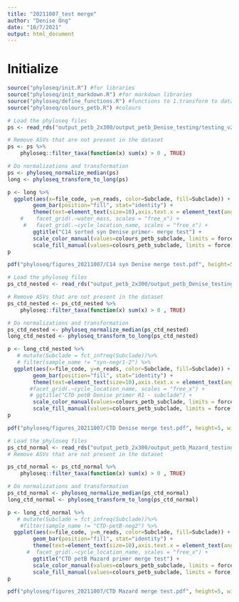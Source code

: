 ```yaml
---
title: "20211007_test merge"
author: "Denise Ong"
date: "10/7/2021"
output: html_document
---
```


# Initialize
```r

source("phyloseq/init.R") #for libraries
source("phyloseq/init_markdown.R") #for markdown libraries
source("phyloseq/define_functions.R") #functions to 1.transform to dataframe, 2.normalise and 3.create treemaps 
source("phyloseq/colours_petb.R") #colours
```
```r
# Load the phyloseq files
ps <- read_rds("output_petb_2x300/output_petb_Denise_testing/testing_v2/petB_merge_testphyloseq_asv_set_sortedsyn.RDS") 

# Remove ASVs that are not present in the dataset
ps <- ps %>% 
    phyloseq::filter_taxa(function(x) sum(x) > 0 , TRUE) 

# Do normalizations and transformation
ps <- phyloseq_normalize_median(ps)
long <- phyloseq_transform_to_long(ps)

```

```r
p <- long %>%
  ggplot(aes(x=file_code, y=n_reads, color=Subclade, fill=Subclade)) + 
        geom_bar(position="fill", stat="identity") + 
        theme(text=element_text(size=10),axis.text.x = element_text(angle = 45, hjust = 1)) + 
    #    facet_grid(.~water_mass, scales = "free_x") +
     #   facet_grid(.~cycle_location_name, scales = "free_x") +
        ggtitle("C14 sorted syn Denise primer- merge test") +
        scale_color_manual(values=colours_petb_subclade, limits = force) + 
        scale_fill_manual(values=colours_petb_subclade, limits = force)
p

pdf("phyloseq/figures_20211007/C14 syn Denise merge test.pdf", height=5, width=8) ; plot(p) ; dev.off()
```


```r
# Load the phyloseq files
ps_ctd_nested <- read_rds("output_petb_2x300/output_petb_Denise_testing/testing_v2/petB_merge_testphyloseq_asv_set_ctdnested.RDS") 

# Remove ASVs that are not present in the dataset
ps_ctd_nested <- ps_ctd_nested %>% 
    phyloseq::filter_taxa(function(x) sum(x) > 0 , TRUE) 

# Do normalizations and transformation
ps_ctd_nested <- phyloseq_normalize_median(ps_ctd_nested)
long_ctd_nested <- phyloseq_transform_to_long(ps_ctd_nested)
```

```r
p <- long_ctd_nested %>%
   # mutate(Subclade = fct_infreq(Subclade))%>%
   # filter(sample_name != "syn-negr1-2") %>%
  ggplot(aes(x=file_code, y=n_reads, color=Subclade, fill=Subclade)) + 
        geom_bar(position="fill", stat="identity") + 
        theme(text=element_text(size=10),axis.text.x = element_text(angle = 45, hjust = 1)) + 
       #facet_grid(.~cycle_location_name, scales = "free_x") +
       # ggtitle("CTD petB Denise primer R1 - subclade") +
        scale_color_manual(values=colours_petb_subclade, limits = force) + 
        scale_fill_manual(values=colours_petb_subclade, limits = force)
p

pdf("phyloseq/figures_20211007/CTD Denise merge test.pdf", height=5, width=8) ; plot(p) ; dev.off()
```

```r
# Load the phyloseq files
ps_ctd_normal <- read_rds("output_petb_2x300/output_petb_Mazard_testing/merge_v1/TAN1810_petB_F-Rphyloseq_asv_set_ctdnested.RDS")  # adding new component, this case the phyloseq object to the "tag" all
# Remove ASVs that are not present in the dataset

ps_ctd_normal <- ps_ctd_normal %>% 
    phyloseq::filter_taxa(function(x) sum(x) > 0 , TRUE) 

# Do normalizations and transformation
ps_ctd_normal <- phyloseq_normalize_median(ps_ctd_normal)
long_ctd_normal <- phyloseq_transform_to_long(ps_ctd_normal)
```

```r
p <- long_ctd_normal %>%
   # mutate(Subclade = fct_infreq(Subclade))%>%
    #filter(sample_name != "CTD-petB-neg2") %>%
  ggplot(aes(x=file_code, y=n_reads, color=Subclade, fill=Subclade)) + 
        geom_bar(position="fill", stat="identity") + 
        theme(text=element_text(size=10),axis.text.x = element_text(angle = 45, hjust = 1)) + 
      #  facet_grid(.~cycle_location_name, scales = "free_x") +
        ggtitle("CTD petB Mazard primer merge test") +
        scale_color_manual(values=colours_petb_subclade, limits = force) + 
        scale_fill_manual(values=colours_petb_subclade, limits = force)
p

pdf("phyloseq/figures_20211007/CTD Mazard merge test.pdf", height=5, width=8) ; plot(p) ; dev.off()
```
